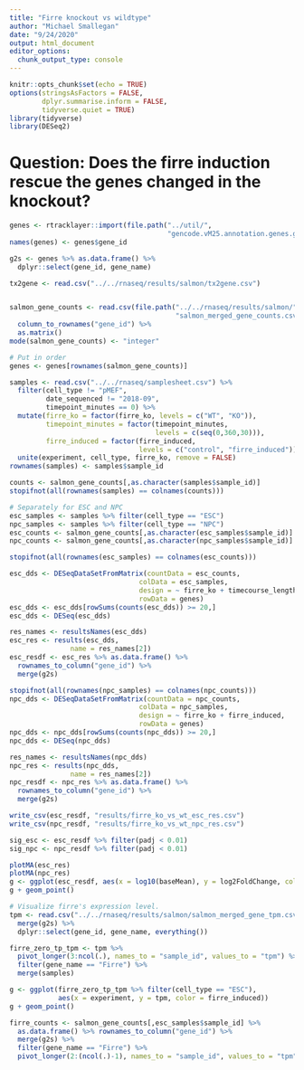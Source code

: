 ```yaml
---
title: "Firre knockout vs wildtype"
author: "Michael Smallegan"
date: "9/24/2020"
output: html_document
editor_options: 
  chunk_output_type: console
---
```


```r
knitr::opts_chunk$set(echo = TRUE)
options(stringsAsFactors = FALSE,
        dplyr.summarise.inform = FALSE,
        tidyverse.quiet = TRUE)
library(tidyverse)
library(DESeq2)
```

# Question: Does the firre induction rescue the genes changed in the knockout?

```r
genes <- rtracklayer::import(file.path("../util/",
                                       "gencode.vM25.annotation.genes.gtf"))
names(genes) <- genes$gene_id

g2s <- genes %>% as.data.frame() %>%
  dplyr::select(gene_id, gene_name)

tx2gene <- read.csv("../../rnaseq/results/salmon/tx2gene.csv")


salmon_gene_counts <- read.csv(file.path("../../rnaseq/results/salmon/",
                                         "salmon_merged_gene_counts.csv")) %>%
  column_to_rownames("gene_id") %>%
  as.matrix()
mode(salmon_gene_counts) <- "integer"

# Put in order
genes <- genes[rownames(salmon_gene_counts)]

samples <- read.csv("../../rnaseq/samplesheet.csv") %>%
  filter(cell_type != "pMEF",
         date_sequenced != "2018-09",
         timepoint_minutes == 0) %>%
  mutate(firre_ko = factor(firre_ko, levels = c("WT", "KO")),
         timepoint_minutes = factor(timepoint_minutes, 
                                    levels = c(seq(0,360,30))),
         firre_induced = factor(firre_induced, 
                                levels = c("control", "firre_induced"))) %>%
  unite(experiment, cell_type, firre_ko, remove = FALSE)
rownames(samples) <- samples$sample_id

counts <- salmon_gene_counts[,as.character(samples$sample_id)]
stopifnot(all(rownames(samples) == colnames(counts)))
```

```r
# Separately for ESC and NPC
esc_samples <- samples %>% filter(cell_type == "ESC")
npc_samples <- samples %>% filter(cell_type == "NPC")
esc_counts <- salmon_gene_counts[,as.character(esc_samples$sample_id)]
npc_counts <- salmon_gene_counts[,as.character(npc_samples$sample_id)]

stopifnot(all(rownames(esc_samples) == colnames(esc_counts)))

esc_dds <- DESeqDataSetFromMatrix(countData = esc_counts, 
                                colData = esc_samples, 
                                design = ~ firre_ko + timecourse_length + firre_induced,
                                rowData = genes)
esc_dds <- esc_dds[rowSums(counts(esc_dds)) >= 20,]
esc_dds <- DESeq(esc_dds)

res_names <- resultsNames(esc_dds)
esc_res <- results(esc_dds, 
               name = res_names[2])
esc_resdf <- esc_res %>% as.data.frame() %>%
  rownames_to_column("gene_id") %>% 
  merge(g2s)

stopifnot(all(rownames(npc_samples) == colnames(npc_counts)))
npc_dds <- DESeqDataSetFromMatrix(countData = npc_counts, 
                                colData = npc_samples, 
                                design = ~ firre_ko + firre_induced,
                                rowData = genes)
npc_dds <- npc_dds[rowSums(counts(npc_dds)) >= 20,]
npc_dds <- DESeq(npc_dds)

res_names <- resultsNames(npc_dds)
npc_res <- results(npc_dds, 
               name = res_names[2])
npc_resdf <- npc_res %>% as.data.frame() %>%
  rownames_to_column("gene_id") %>% 
  merge(g2s)

write_csv(esc_resdf, "results/firre_ko_vs_wt_esc_res.csv")
write_csv(npc_resdf, "results/firre_ko_vs_wt_npc_res.csv")
```


```r
sig_esc <- esc_resdf %>% filter(padj < 0.01)
sig_npc <- npc_resdf %>% filter(padj < 0.01)
```


```r
plotMA(esc_res)
plotMA(npc_res)
g <- ggplot(esc_resdf, aes(x = log10(baseMean), y = log2FoldChange, color = padj < 0.01))
g + geom_point()
```


```r
# Visualize firre's expression level.
tpm <- read.csv("../../rnaseq/results/salmon/salmon_merged_gene_tpm.csv") %>%
  merge(g2s) %>%
  dplyr::select(gene_id, gene_name, everything())

firre_zero_tp_tpm <- tpm %>% 
  pivot_longer(3:ncol(.), names_to = "sample_id", values_to = "tpm") %>%
  filter(gene_name == "Firre") %>%
  merge(samples) 

g <- ggplot(firre_zero_tp_tpm %>% filter(cell_type == "ESC"), 
            aes(x = experiment, y = tpm, color = firre_induced))
g + geom_point()  

firre_counts <- salmon_gene_counts[,esc_samples$sample_id] %>%
  as.data.frame() %>% rownames_to_column("gene_id") %>%
  merge(g2s) %>%
  filter(gene_name == "Firre") %>%
  pivot_longer(2:(ncol(.)-1), names_to = "sample_id", values_to = "tpm")
```

